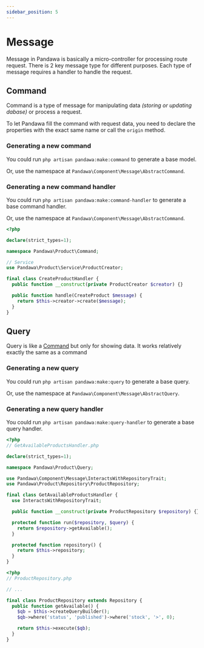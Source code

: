 ```yaml
---
sidebar_position: 5
---
```


# Message


Message in Pandawa is basically a micro-controller for processing route request. There is 2 key message type for different purposes. Each type of message requires a handler to handle the request.

## Command

Command is a type of message for manipulating data *(storing or updating dabase)* or process a request.

To let Pandawa fill the command with request data, you need to declare the properties with the exact same name or call the `origin` method.

### Generating a new command

You could run `php artisan pandawa:make:command` to generate a base model.

<ReadMoreCLI />

Or, use the namespace at `Pandawa\Component\Message\AbstractCommand`.

<Template>

```php
<?php

declare(strict_types=1);

// highlight-next-line
namespace <Namespace>\<Folder>\Command;

use Pandawa\Component\Message\AbstractCommand;
use Pandawa\Component\Message\NameableMessageInterface;
use Pandawa\Component\Support\NameableClassTrait;

final class <Name> extends AbstractCommand implements NameableMessageInterface {
  use NameableClassTrait;

  // Define property with the same name to let Pandawa fill it with the request data.
  // protected string data;

  //->
}
```

</Template>

### Generating a new command handler

You could run `php artisan pandawa:make:command-handler` to generate a base command handler.

<ReadMoreCLI />

Or, use the namespace at `Pandawa\Component\Message\AbstractCommand`.

<Template>

```php
<?php

declare(strict_types=1);

// highlight-next-line
namespace <Namespace>\<Folder>\Command;

// highlight-next-line
final class <Command>Handler {
  public function __construct() {}

  // highlight-next-line
  public function handle(<Command> $message) {
      //->
  }
}
```

</Template>

<Example dropDown>

```php
<?php

declare(strict_types=1);

namespace Pandawa\Product\Command;

// Service
use Pandawa\Product\Service\ProductCreator;

final class CreateProductHandler {
  public function __construct(private ProductCreator $creator) {}

  public function handle(CreateProduct $message) {
    return $this->creator->create($message);
  }
}
```

<ReadMore label="Service" url="./service" inline />

</Example>

## Query

Query is like a [Command](#command) but only for showing data. It works relatively exactly the same as a command

### Generating a new query

You could run `php artisan pandawa:make:query` to generate a base query.

<ReadMoreCLI />

Or, use the namespace at `Pandawa\Component\Message\AbstractQuery`.

<Template>

```php
<?php

<?php
declare(strict_types=1);

// highlight-next-line
namespace <Namespace>\<Folder>\Query;

use Pandawa\Component\Message\AbstractQuery;
use Pandawa\Component\Message\NameableMessageInterface;
use Pandawa\Component\Support\NameableClassTrait;

// highlight-next-line
final class <Name> extends AbstractQuery implements NameableMessageInterface {
  use NameableClassTrait;

  //->
}
```

</Template>

### Generating a new query handler

You could run `php artisan pandawa:make:query-handler` to generate a base query handler.

<ReadMoreCLI />

<Template>

```php
<?php

declare(strict_types=1);

// highlight-next-line
namespace <Namespace>\<Folder>\Query;

use Pandawa\Component\Message\InteractsWithRepositoryTrait;

// highlight-next-line
final class <Query>Handler {
  use InteractsWithRepositoryTrait;

  // highlight-next-line
  public function __construct(private <Repository> $repository) {}

  // highlight-next-line
  protected function run(<Repository> $repository, <Query> $query) {
    //->
  }

  protected function repository() {
    return $this->repository;
  }
}
```

<ReadMore label="Repository" url="./repository" inline />

</Template>

<Example dropDown>

```php
<?php
// GetAvailableProductsHandler.php

declare(strict_types=1);

namespace Pandawa\Product\Query;

use Pandawa\Component\Message\InteractsWithRepositoryTrait;
use Pandawa\Product\Repository\ProductRepository;

final class GetAvailableProductsHandler {
  use InteractsWithRepositoryTrait;

  public function __construct(private ProductRepository $repository) {}

  protected function run($repository, $query) {
    return $repository->getAvailable();
  }

  protected function repository() {
    return $this->repository;
  }
}
```

```php
<?php
// ProductRepository.php

// ...

final class ProductRepository extends Repository {
  public function getAvailable() {
    $qb = $this->createQueryBuilder();
    $qb->where('status', 'published')->where('stock', '>', 0);

    return $this->execute($qb);
  }
}
```

<ReadMore label="Repository" url="./repository" inline />

</Example>